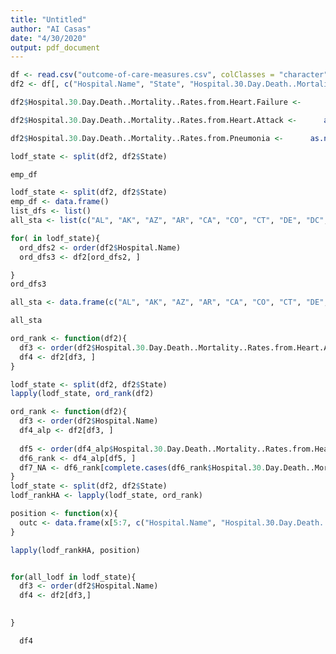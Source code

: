 ```yaml
---
title: "Untitled"
author: "AI Casas"
date: "4/30/2020"
output: pdf_document
---
```



```r
df <- read.csv("outcome-of-care-measures.csv", colClasses = "character")
df2 <- df[, c("Hospital.Name", "State", "Hospital.30.Day.Death..Mortality..Rates.from.Heart.Attack", "Hospital.30.Day.Death..Mortality..Rates.from.Heart.Failure", "Hospital.30.Day.Death..Mortality..Rates.from.Pneumonia")]

df2$Hospital.30.Day.Death..Mortality..Rates.from.Heart.Failure <-      as.numeric(df2$Hospital.30.Day.Death..Mortality..Rates.from.Heart.Failure)

df2$Hospital.30.Day.Death..Mortality..Rates.from.Heart.Attack <-      as.numeric(df2$Hospital.30.Day.Death..Mortality..Rates.from.Heart.Attack)

df2$Hospital.30.Day.Death..Mortality..Rates.from.Pneumonia <-      as.numeric(df2$Hospital.30.Day.Death..Mortality..Rates.from.Pneumonia)

lodf_state <- split(df2, df2$State)

emp_df
```

```r
lodf_state <- split(df2, df2$State)
emp_df <- data.frame()
list_dfs <- list()
all_sta <- list(c("AL", "AK", "AZ", "AR", "CA", "CO", "CT", "DE", "DC", "FL", "GA", "HI", "ID", "IL", "IN", "IA", "KS", "KY", "LA", "ME", "MD", "MA", "MI", "MN", "MS", "MO", "MT", "NE", "NV", "NH", "NJ", "NM", "NY", "NC", "ND", "OH", "OK", "OR", "PA", "PR", "RI", "SC", "SD", "TN", "TX", "UT", "VT", "VI", "VA", "WA", "WV", "WI", "WY", "GU"))

for( in lodf_state){
  ord_dfs2 <- order(df2$Hospital.Name)
  ord_dfs3 <- df2[ord_dfs2, ]

}
ord_dfs3
```










```r
all_sta <- data.frame(c("AL", "AK", "AZ", "AR", "CA", "CO", "CT", "DE", "DC", "FL", "GA", "HI", "ID", "IL", "IN", "IA", "KS", "KY", "LA", "ME", "MD", "MA", "MI", "MN", "MS", "MO", "MT", "NE", "NV", "NH", "NJ", "NM", "NY", "NC", "ND", "OH", "OK", "OR", "PA", "PR", "RI", "SC", "SD", "TN", "TX", "UT", "VT", "VI", "VA", "WA", "WV", "WI", "WY", "GU"))

all_sta
```



```r
ord_rank <- function(df2){
  df3 <- order(df2$Hospital.30.Day.Death..Mortality..Rates.from.Heart.Attack)
  df4 <- df2[df3, ]
}

lodf_state <- split(df2, df2$State)
lapply(lodf_state, ord_rank(df2)
```

```r
ord_rank <- function(df2){
  df3 <- order(df2$Hospital.Name)
  df4_alp <- df2[df3, ]
  
  df5 <- order(df4_alp$Hospital.30.Day.Death..Mortality..Rates.from.Heart.Attack)
  df6_rank <- df4_alp[df5, ]
  df7_NA <- df6_rank[complete.cases(df6_rank$Hospital.30.Day.Death..Mortality..Rates.from.Heart.Attack), ]
}
lodf_state <- split(df2, df2$State)
lodf_rankHA <- lapply(lodf_state, ord_rank)

position <- function(x){
  outc <- data.frame(x[5:7, c("Hospital.Name", "Hospital.30.Day.Death..Mortality..Rates.from.Heart.Attack")])
}

lapply(lodf_rankHA, position)
```

```r

```



```r

for(all_lodf in lodf_state){
  df3 <- order(df2$Hospital.Name)
  df4 <- df2[df3,]

  
}

  df4  
```



```r

```

